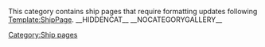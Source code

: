 This category contains ship pages that require formatting updates following [[Template:ShipPage]].
__HIDDENCAT__
__NOCATEGORYGALLERY__
[[Category:Ship pages]]